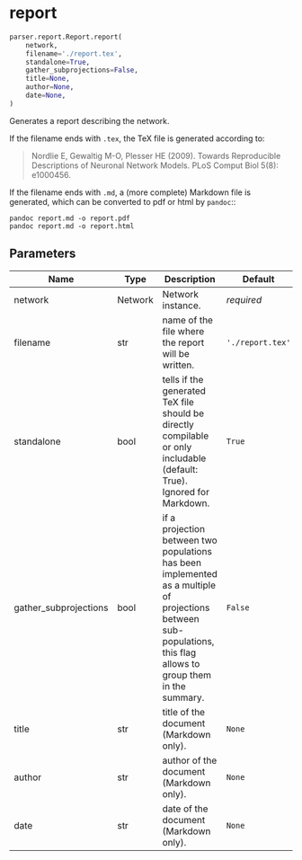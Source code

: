 # report { #ANNarchy.parser.report.Report.report }

```python
parser.report.Report.report(
    network,
    filename='./report.tex',
    standalone=True,
    gather_subprojections=False,
    title=None,
    author=None,
    date=None,
)
```

Generates a report describing the network.

If the filename ends with ``.tex``, the TeX file is generated according to:

> Nordlie E, Gewaltig M-O, Plesser HE (2009). Towards Reproducible Descriptions of Neuronal Network Models. PLoS Comput Biol 5(8): e1000456.

If the filename ends with ``.md``, a (more complete) Markdown file is generated, which can be converted to pdf or html by ``pandoc``::

    pandoc report.md -o report.pdf
    pandoc report.md -o report.html

## Parameters {.doc-section .doc-section-parameters}

| Name                  | Type    | Description                                                                                                                                                       | Default          |
|-----------------------|---------|-------------------------------------------------------------------------------------------------------------------------------------------------------------------|------------------|
| network               | Network | Network instance.                                                                                                                                                 | _required_       |
| filename              | str     | name of the file where the report will be written.                                                                                                                | `'./report.tex'` |
| standalone            | bool    | tells if the generated TeX file should be directly compilable or only includable (default: True). Ignored for Markdown.                                           | `True`           |
| gather_subprojections | bool    | if a projection between two populations has been implemented as a multiple of projections between sub-populations, this flag allows to group them in the summary. | `False`          |
| title                 | str     | title of the document (Markdown only).                                                                                                                            | `None`           |
| author                | str     | author of the document (Markdown only).                                                                                                                           | `None`           |
| date                  | str     | date of the document (Markdown only).                                                                                                                             | `None`           |